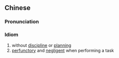 {{also|得过且过}}
==Chinese==
{{zh-forms|s=得过且过}}

===Pronunciation===
{{zh-pron
|m=déguòqiěguò
|c=dak1 gwo3 ce2 gwo3
|cat=id
}}

===Idiom===
{{zh-idiom}}
# without [[discipline]] or [[planning]]
# [[perfunctory]] and [[negligent]] when performing a task